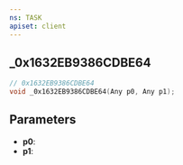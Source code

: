 ```yaml
---
ns: TASK
apiset: client
---
```

## _0x1632EB9386CDBE64

```c
// 0x1632EB9386CDBE64
void _0x1632EB9386CDBE64(Any p0, Any p1);
```


## Parameters
* **p0**:
* **p1**: